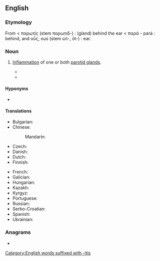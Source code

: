 ==English==

===Etymology===
From {{der|en|grc|παρωτῖτις||(disease of the) parotid gland}} < παρωτίς (stem παρωτιδ-) : (gland) behind the ear < παρά - pará : behind, and οὖς, ous (stem ὠτ-, ōt-) : ear.

===Noun===
{{en-noun|~|parotitides}}
{{wikipedia}}

# {{lb|en|pathology}} [[inflammation|Inflammation]] of one or both [[parotid gland]]s.
#* {{quote-book|en|title=Zoonomia; or the Laws of Organic Life|year=1794|author=Erasmus Darwin|passage=I except the mumps, or '''parotitis''', described below; which is properly an external gland, as its excretory duct opens into the air.}}
#* {{quote-book|en|title=Differential Diagnosis by Laboratory Medicine|author=Vincent Marks|year=2012|passage=Test Purpose 1) to diagnose acute pancreatitis, acute relapse of chronic pancreatitis, 2) to distinguish between acute pancreatitis and other causes of abdominal pain requiring immediate surgery, 3) to evaluate possible pancreatic injury caused by abdominal trauma or surgery, 4) to help in the diagnosis of epidemic and alcoholic '''parotitides'''.}}

====Hyponyms====
* {{l|en|mumps}}

====Translations====
{{trans-top|inflammation of parotid gland}}
* Bulgarian: {{t+|bg|заушки|f-p}}
* Chinese:
*: Mandarin: {{t+|cmn|腮腺炎|tr=sāixiànyán}}
* Czech: {{t|cs|parotitida|f}}
* Danish: {{t-needed|da}}
* Dutch: {{t-needed|nl}}
* Finnish: {{t+|fi|parotiitti}}
{{trans-mid}}
* French: {{t+|fr|parotidite|f}}
* Galician: {{t+|gl|parotidite|f}}
* Hungarian: {{t|hu|fültőmirigy-gyulladás}}
* Kazakh: {{t|kk|паротит}}
* Kyrgyz: {{t|ky|паротит}}
* Portuguese: {{t+|pt|parotidite|f}}
* Russian: {{t-needed|ru}}
* Serbo-Croatian: {{t-needed|sh}}
* Spanish: {{t|es|parotiditis|f}}
* Ukrainian: {{t-needed|uk}}
{{trans-bottom}}

===Anagrams===
* {{anagrams|en|a=aiioprstt|topiarist}}

[[Category:English words suffixed with -itis]]